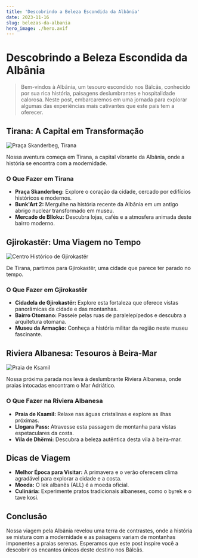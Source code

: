 ```yaml
---
title: 'Descobrindo a Beleza Escondida da Albânia'
date: 2023-11-16
slug: belezas-da-albania
hero_image: ./hero.avif
---
```


# Descobrindo a Beleza Escondida da Albânia

> Bem-vindos à Albânia, um tesouro escondido nos Bálcãs, conhecido por sua rica história, paisagens deslumbrantes e hospitalidade calorosa. Neste post, embarcaremos em uma jornada para explorar algumas das experiências mais cativantes que este país tem a oferecer.

## Tirana: A Capital em Transformação

![Praça Skanderbeg, Tirana](https://images.unsplash.com/photo-1632353913765-9b56b7b4bd55?q=80&w=3870&auto=format&fit=crop&ixlib=rb-4.0.3&ixid=M3wxMjA3fDB8MHxwaG90by1wYWdlfHx8fGVufDB8fHx8fA%3D%3D)

Nossa aventura começa em Tirana, a capital vibrante da Albânia, onde a história se encontra com a modernidade.

### O Que Fazer em Tirana

- **Praça Skanderbeg:** Explore o coração da cidade, cercado por edifícios históricos e modernos.
- **Bunk'Art 2:** Mergulhe na história recente da Albânia em um antigo abrigo nuclear transformado em museu.
- **Mercado de Blloku:** Descubra lojas, cafés e a atmosfera animada deste bairro moderno.

## Gjirokastër: Uma Viagem no Tempo

![Centro Histórico de Gjirokastër](https://images.unsplash.com/photo-1630339858071-4e64cc76fb6c?q=80&w=3774&auto=format&fit=crop&ixlib=rb-4.0.3&ixid=M3wxMjA3fDB8MHxwaG90by1wYWdlfHx8fGVufDB8fHx8fA%3D%3D)

De Tirana, partimos para Gjirokastër, uma cidade que parece ter parado no tempo.

### O Que Fazer em Gjirokastër

- **Cidadela de Gjirokastër:** Explore esta fortaleza que oferece vistas panorâmicas da cidade e das montanhas.
- **Bairro Otomano:** Passeie pelas ruas de paralelepípedos e descubra a arquitetura otomana.
- **Museu da Armação:** Conheça a história militar da região neste museu fascinante.

## Riviera Albanesa: Tesouros à Beira-Mar

![Praia de Ksamil](https://images.unsplash.com/photo-1648046143698-1204e59eb43b?q=80&w=3418&auto=format&fit=crop&ixlib=rb-4.0.3&ixid=M3wxMjA3fDB8MHxwaG90by1wYWdlfHx8fGVufDB8fHx8fA%3D%3D)

Nossa próxima parada nos leva à deslumbrante Riviera Albanesa, onde praias intocadas encontram o Mar Adriático.

### O Que Fazer na Riviera Albanesa

- **Praia de Ksamil:** Relaxe nas águas cristalinas e explore as ilhas próximas.
- **Llogara Pass:** Atravesse esta passagem de montanha para vistas espetaculares da costa.
- **Vila de Dhërmi:** Descubra a beleza autêntica desta vila à beira-mar.

## Dicas de Viagem

- **Melhor Época para Visitar:** A primavera e o verão oferecem clima agradável para explorar a cidade e a costa.
- **Moeda:** O lek albanês (ALL) é a moeda oficial.
- **Culinária:** Experimente pratos tradicionais albaneses, como o byrek e o tave kosi.

## Conclusão

Nossa viagem pela Albânia revelou uma terra de contrastes, onde a história se mistura com a modernidade e as paisagens variam de montanhas imponentes a praias serenas. Esperamos que este post inspire você a descobrir os encantos únicos deste destino nos Bálcãs.